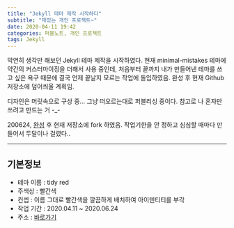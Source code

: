 ---
title: "Jekyll 테마 제작 시작하다"
subtitle: "재밌는 개인 프로젝트~"
date: 2020-04-11 19:42
categories: 퍼블노트, 개인 프로젝트
tags: Jekyll
---

막연히 생각만 해보던 Jekyll 테마 제작을 시작하였다. 현재 minimal-mistakes 테마에 약간의 커스터마이징을 더해서 사용 중인데, 처음부터 끝까지 내가 만들어낸 테마를 쓰고 싶은 욕구 때문에 결국 언제 끝날지 모르는 작업에 돌입하였음. 완성 후 현재 Github 저장소에 덮어씌울 계획임.

디자인은 머릿속으로 구상 중... 그냥 떠오르는대로 퍼블리싱 중이다. 참고로 나 혼자만 쓰려고 만드는 거 -_-

200624, [완성](/2020/06/24/made-jekyll-theme/) 후 현재 저장소에 fork 하였음. 작업기한을 안 정하고 심심할 때마다 만들어서 두달이나 걸렸다..

---

## 기본정보

- 테마 이름 : tidy red
- 주색상 : 빨간색
- 컨셉 : 이름 그대로 빨간색을 깔끔하게 배치하여 아이덴티티를 부각
- 작업 기간 : 2020.04.11 ~ 2020.06.24
- 주소 : [바로가기](https://selosele.github.io/jekyll-theme-tidyred/)